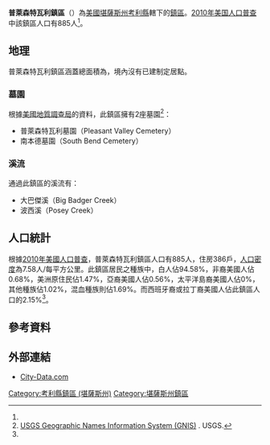 {{noteTA
|G1=USState
}}
{{Infobox settlement
|official_name = 普萊森特瓦利鎮區
|native_name = Pleasant Valley Township
|settlement_type = 鎮區
|image_map = Map highlighting Pleasant Valley Township, Cowley County, Kansas.svg
|map_caption = 普萊森特瓦利鎮區在考利縣的位置
|coordinates_display = inline,title
|coordinates_region = US-KS
|subdivision_type = [[世界政區索引|國家]]
|subdivision_name = [[美国|美国]]
|subdivision_type1 = [[美國行政區劃|州]]
|subdivision_name1 = [[堪薩斯州|堪薩斯州]]
|subdivision_type2 = [[堪薩斯州行政區劃|縣]]
|subdivision_name2 = [[考利縣_(堪薩斯州)|考利縣]]
|area_total_km2 = 116.77
|area_land_km2 = 116.73
|area_water_km2 = 0.04
|area_total_sq_mi =
|area_land_sq_mi =
|area_water_sq_mi =
|area_water_percent = 0.04
|population_as_of = [[2010年美国人口普查|2010]]
|population_footnotes = <ref name="Census 2010">{{cite web| url=http://factfinder2.census.gov| title=Race, Hispanic or Latino, Age, and Housing Occupancy: 2010 Census Redistricting Data, Pleasant Valley township, Cowley County, Kansas| publisher=U.S. Census Bureau, American FactFinder 2| accessdate=2016-05-27| archive-date=2013-09-11| archive-url=https://web.archive.org/web/20130911234518/http://factfinder2.census.gov/| dead-url=no}}</ref>
|population_total = 885
|population_density_km2 = auto
|elevation_footnotes = 
|elevation_m = 337
|elevation_ft = 1106
|latd = 37
|latm = 09
|lats = 46
|latNS = N
|longd = 96
|longm = 57
|longs = 36
|longEW = W
|postal_code_type =
|postal_code = 
|blank_name = [[聯邦資料處理標準|FIPS代碼]]
|blank_info = 20-56500
|blank1_name = [[地名信息系统|GNIS編號]] 
|blank1_info = [http://geonames.usgs.gov/pls/gnispublic/f?p=gnispq:3:::NO::P3_FID:0469060 0469060]
|website = 
|footnotes = 
}}

'''普萊森特瓦利鎮區'''（{{lang-en|'''Pleasant Valley Township'''}}）為[[美國|美國]][[堪薩斯州|堪薩斯州]][[考利縣_(堪薩斯州)|考利縣]]轄下的[[行政鎮區|鎮區]]。[[2010年美国人口普查|2010年美国人口普查]]中該鎮區人口有885人<ref name="Census 2010"/>。

==地理==
普萊森特瓦利鎮區涵蓋總面積為{{convert|116.77|km2|sqmi}}，境內沒有已建制定居點。

===墓園===
根據[[美國地質調查局|美國地質調查局]]的資料，此鎮區擁有2座墓園<ref>[http://geonames.usgs.gov/domestic/index.html USGS Geographic Names Information System (GNIS)] {{Wayback|url=http://geonames.usgs.gov/domestic/index.html |date=20190428150204 }}. USGS.</ref>：
*普萊森特瓦利墓園（Pleasant Valley Cemetery）
*南本德墓園（South Bend Cemetery）

===溪流===
通過此鎮區的溪流有：
*大巴傑溪（Big Badger Creek）
*波西溪（Posey Creek）

==人口統計==
根據[[2010年美國人口普查|2010年美國人口普查]]，普萊森特瓦利鎮區人口有885人，住房386戶，[[人口密度|人口密度]]為7.58人/每平方公里。此鎮區居民之種族中，白人佔94.58%，非裔美國人佔0.68%，美洲原住民佔1.47%，亞裔美國人佔0.56%，太平洋島裔美國人佔0%，其他種族佔1.02%，混血種族則佔1.69%。而西班牙裔或拉丁裔美國人佔此鎮區人口的2.15%<ref name="Census 2010"/>。

==參考資料==
{{reflist}}

==外部連結==
*[http://www.city-data.com/township/Pleasant-Valley-Cowley-KS.html City-Data.com] {{Wayback|url=http://www.city-data.com/township/Pleasant-Valley-Cowley-KS.html |date=20121021212759 }}

{{考利縣 (堪薩斯州)}}

{{DEFAULTSORT:Pleasant Valley}}
[[Category:考利縣鎮區_(堪薩斯州)|Category:考利縣鎮區 (堪薩斯州)]]
[[Category:堪薩斯州鎮區|Category:堪薩斯州鎮區]]